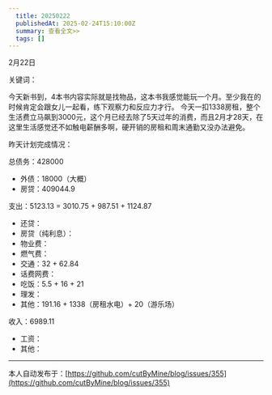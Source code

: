 ```yaml
---
  title: 20250222
  publishedAt: 2025-02-24T15:10:00Z
  summary: 查看全文>>
  tags: []
---
```


2月22日 

关键词：

今天新书到，4本书内容实际就是找物品，这本书我感觉能玩一个月。至少我在的时候肯定会跟女儿一起看，练下观察力和反应力才行。
今天一扣1338房租，整个生活费立马飙到3000元，这个月已经去除了5天过年的消费，而且2月才28天，在这里生活感觉还不如触电薪酬多啊，硬开销的房租和周末通勤又没办法避免。

昨天计划完成情况：

总债务：428000
- 外债：18000（大概）
- 房贷：409044.9

支出：5123.13 = 3010.75 + 987.51 + 1124.87
- 还贷：
- 房贷（纯利息）：
- 物业费：
- 燃气费：
- 交通：32 + 62.84
- 话费网费：
- 吃饭：5.5 + 16 + 21
- 理发：
- 其他：191.16 + 1338（房租水电）+ 20（游乐场）

收入：6989.11
- 工资：
- 其他：


---
本人自动发布于：[https://github.com/cutByMine/blog/issues/355](https://github.com/cutByMine/blog/issues/355)
